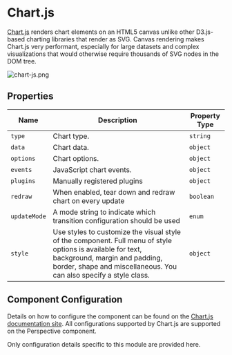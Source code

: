 # Chart.js

[Chart.js] renders chart elements on an HTML5 canvas unlike other D3.js-based charting libraries that render as SVG.
Canvas rendering makes Chart.js very performant, especially for large datasets and complex visualizations that would otherwise require thousands of SVG nodes in the DOM tree.

![chart-js.png](./examples/chart-js.png)

## Properties

<APITable>

| Name | Description | Property Type |
| -- | -- | -- |
| `type` | Chart type. | `string` |
| `data` | Chart data. | `object` | 
| `options` | Chart options. | `object` |
| `events` | JavaScript chart events. | `object` |
| `plugins` | Manually registered plugins | `object` | 
| `redraw` | When enabled, tear down and redraw chart on every update | `boolean` | 
| `updateMode` | A mode string to indicate which transition configuration should be used | `enum` | 
| `style` | Use styles to customize the visual style of the component. Full menu of style options is available for text, background, margin and padding, border, shape and miscellaneous. You can also specify a style class. | `object` | 

</APITable>

## Component Configuration

Details on how to configure the component can be found on the [Chart.js documentation site][Chart.js documentation].
All configurations supported by Chart.js are supported on the Perspective component.

Only configuration details specific to this module are provided here.

<DocCardList />

[Chart.js]: https://www.chartjs.org/
[Chart.js documentation]: https://www.chartjs.org/docs/latest/
[Chart.js Addons]: https://github.com/chartjs/awesome